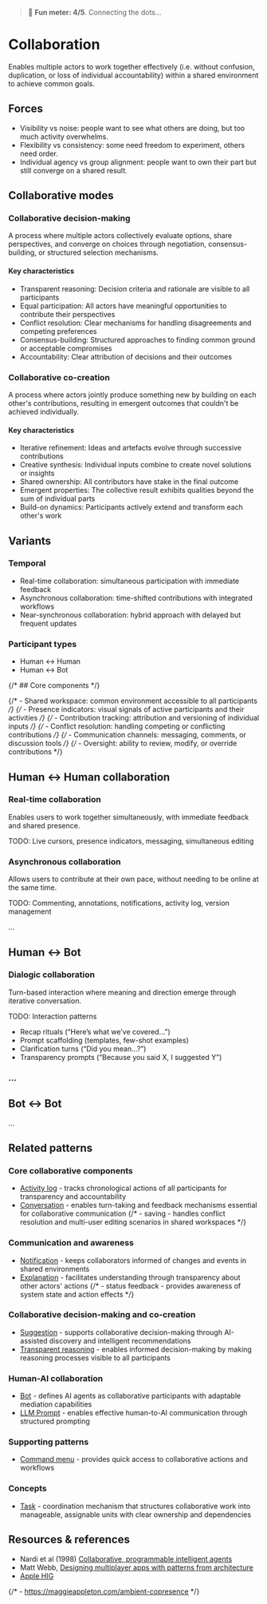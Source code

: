
<Meta title="Patterns/Collaboration" />

> 🙂 **Fun meter: 4/5**. Connecting the dots…

# Collaboration

Enables multiple actors to work together effectively (i.e. without confusion, duplication, or loss of individual accountability) within a shared environment to achieve common goals.

## Forces
- Visibility vs noise: people want to see what others are doing, but too much activity overwhelms.
- Flexibility vs consistency: some need freedom to experiment, others need order.
- Individual agency vs group alignment: people want to own their part but still converge on a shared result.

## Collaborative modes

### Collaborative decision-making

A process where multiple actors collectively evaluate options, share perspectives, and converge on choices through negotiation, consensus-building, or structured selection mechanisms.

#### Key characteristics
- Transparent reasoning: Decision criteria and rationale are visible to all participants
- Equal participation: All actors have meaningful opportunities to contribute their perspectives
- Conflict resolution: Clear mechanisms for handling disagreements and competing preferences
- Consensus-building: Structured approaches to finding common ground or acceptable compromises
- Accountability: Clear attribution of decisions and their outcomes

### Collaborative co-creation

A process where actors jointly produce something new by building on each other's contributions, resulting in emergent outcomes that couldn't be achieved individually.

#### Key characteristics
- Iterative refinement: Ideas and artefacts evolve through successive contributions
- Creative synthesis: Individual inputs combine to create novel solutions or insights
- Shared ownership: All contributors have stake in the final outcome
- Emergent properties: The collective result exhibits qualities beyond the sum of individual parts
- Build-on dynamics: Participants actively extend and transform each other's work

## Variants

### Temporal

- Real-time collaboration: simultaneous participation with immediate feedback
- Asynchronous collaboration: time-shifted contributions with integrated workflows
- Near-synchronous collaboration: hybrid approach with delayed but frequent updates

### Participant types

- Human ↔ Human
- Human ↔ Bot

{/* ## Core components */}

{/* - Shared workspace: common environment accessible to all participants */}
{/* - Presence indicators: visual signals of active participants and their activities */}
{/* - Contribution tracking: attribution and versioning of individual inputs */}
{/* - Conflict resolution: handling competing or conflicting contributions */}
{/* - Communication channels: messaging, comments, or discussion tools */}
{/* - Oversight: ability to review, modify, or override contributions */}

## Human ↔ Human collaboration

### Real-time collaboration

Enables users to work together simultaneously, with immediate feedback and shared presence.

TODO: Live cursors, presence indicators, messaging, simultaneous editing

### Asynchronous collaboration

Allows users to contribute at their own pace, without needing to be online at the same time.

TODO: Commenting, annotations, notifications, activity log, version management

...

## Human ↔ Bot

### Dialogic collaboration

Turn-based interaction where meaning and direction emerge through iterative conversation.

TODO: Interaction patterns
- Recap rituals (“Here’s what we’ve covered…”)
- Prompt scaffolding (templates, few-shot examples)
- Clarification turns (“Did you mean…?”)
- Transparency prompts (“Because you said X, I suggested Y”)

### ...

## Bot ↔ Bot

...

## Related patterns

### Core collaborative components
- [Activity log](../?path=/docs/patterns-activity-log--docs) - tracks chronological actions of all participants for transparency and accountability
- [Conversation](../?path=/docs/patterns-conversation--docs) - enables turn-taking and feedback mechanisms essential for collaborative communication
{/* - saving - handles conflict resolution and multi-user editing scenarios in shared workspaces */}

### Communication and awareness
- [Notification](../?path=/docs/patterns-notification--docs) - keeps collaborators informed of changes and events in shared environments
- [Explanation](../?path=/docs/patterns-explanation--docs) - facilitates understanding through transparency about other actors' actions
{/* - status feedback - provides awareness of system state and action effects */}

### Collaborative decision-making and co-creation
- [Suggestion](../?path=/docs/patterns-suggestion--docs) - supports collaborative decision-making through AI-assisted discovery and intelligent recommendations
- [Transparent reasoning](../?path=/docs/patterns-transparent-reasoning--docs) - enables informed decision-making by making reasoning processes visible to all participants

### Human-AI collaboration
- [Bot](../?path=/docs/patterns-bot--docs) - defines AI agents as collaborative participants with adaptable mediation capabilities
- [LLM Prompt](../?path=/docs/patterns-intelligence-llmprompt--docs) - enables effective human-to-AI communication through structured prompting

### Supporting patterns
- [Command menu](../?path=/docs/patterns-command-menu--docs) - provides quick access to collaborative actions and workflows

### Concepts
- [Task](../?path=/docs/concepts-task--docs) - coordination mechanism that structures collaborative work into manageable, assignable units with clear ownership and dependencies


## Resources & references

- Nardi et al (1998) [Collaborative, programmable intelligent agents](https://dl.acm.org/doi/10.1145/272287.272331)
- Matt Webb, [Designing multiplayer apps with patterns from architecture](https://interconnected.org/home/2022/01/21/social_gradient)
- [Apple HIG](https://developer.apple.com/design/human-interface-guidelines/collaboration-and-sharing)

{/* - https://maggieappleton.com/ambient-copresence */}